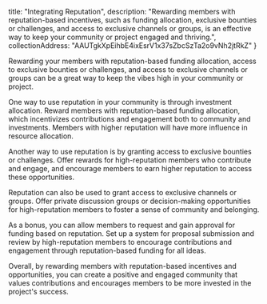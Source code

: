 
  title: "Integrating Reputation",
  description: 
    "Rewarding members with reputation-based incentives, such as funding allocation, exclusive bounties or challenges, and access to exclusive channels or groups, is an effective way to keep your community or project engaged and thriving.",
  collectionAddress: "AAUTgkXpEihbE4ixEsrV1x37sZbcSzTa2o9vNh2jtRkZ"
}

Rewarding your members with reputation-based funding allocation, access to exclusive bounties or challenges, and access to exclusive channels or groups can be a great way to keep the vibes high in your community or project.

One way to use reputation in your community is through investment allocation. Reward members with reputation-based funding allocation, which incentivizes contributions and engagement both to community and investments. Members with higher reputation will have more influence in resource allocation.

Another way to use reputation is by granting access to exclusive bounties or challenges. Offer rewards for high-reputation members who contribute and engage, and encourage members to earn higher reputation to access these opportunities.

Reputation can also be used to grant access to exclusive channels or groups. Offer private discussion groups or decision-making opportunities for high-reputation members to foster a sense of community and belonging.

As a bonus, you can allow members to request and gain approval for funding based on reputation. Set up a system for proposal submission and review by high-reputation members to encourage contributions and engagement through reputation-based funding for all ideas.

Overall, by rewarding members with reputation-based incentives and opportunities, you can create a positive and engaged community that values contributions and encourages members to be more invested in the project's success.
